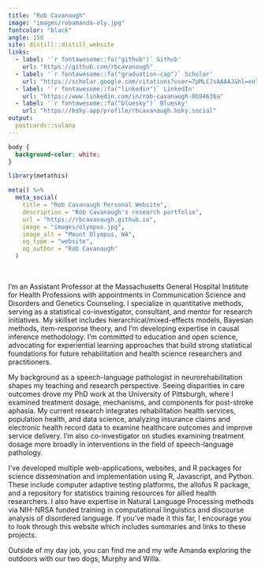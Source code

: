 ```yaml
---
title: "Rob Cavanaugh"
image: "images/robamanda-oly.jpg"
fontcolor: "black"
angle: 150
site: distill::distill_website
links:
  - label: '`r fontawesome::fa("github")` Github'
    url: "https://github.com/rbcavanaugh"
  - label: '`r fontawesome::fa("graduation-cap")` Scholar'
    url: "https://scholar.google.com/citations?user=7pMLCJsAAAAJ&hl=en"
  - label: '`r fontawesome::fa("linkedin")` LinkedIn'
    url: "https://www.linkedin.com/in/rob-cavanaugh-0b94636a"
  - label: '`r fontawesome::fa("bluesky")` Bluesky'
    url: "https://bsky.app/profile/rbcavanaugh.bsky.social"
output:
  postcards::solana
---
```


```css
body {
  background-color: white;
}
```
 
```r
library(metathis)

meta() %>%
  meta_social(
    title = "Rob Cavanaugh Personal Website",
    description = "Rob Cavanaugh's research portfolio",
    url = "https://rbcavanaugh.github.io",
    image = "images/olympus.jpg",
    image_alt = "Mount Olympus, WA",
    og_type = "website",
    og_author = "Rob Cavanaugh"
  )

```

<br>

I'm an Assistant Professor at the Massachusetts General Hospital Institute for Health Professions with appointments in Communication Science and Disorders and Genetics Counseling. I specialize in quantitative methods, serving as a statistical co-investigator, consultant, and mentor for research initiatives. My skillset includes hierarchical/mixed-effects models, Bayesian methods, item-response theory, and I'm developing expertise in causal inference methodology. I'm committed to education and open science, advocating for experiential learning approaches that build strong statistical foundations for future rehabilitation and health science researchers and practitioners.

My background as a speech-language pathologist in neurorehabilitation shapes my teaching and research perspective. Seeing disparities in care outcomes drove my PhD work at the University of Pittsburgh, where I examined treatment dosage, mechanisms, and components for post-stroke aphasia. My current research integrates rehabilitation health services, population health, and data science, analyzing insurance claims and electronic health record data to examine healthcare outcomes and improve service delivery. I'm also co-investigator on studies examining treatment dosage more broadly in interventions in the field of speech-language pathology.

I've developed multiple web-applications, websites, and R packages for science dissemination and implementation using R, Javascript, and Python. These include computer adaptive testing platforms, the allofus R package, and a repository for statistics training resources for allied health researchers. I also have expertise in Natural Language Processing methods via NIH-NRSA funded training in computational linguistics and discourse analysis of disordered language. If you've made it this far, I encourage you to look through this website which includes summaries and links to these projects.  

Outside of my day job, you can find me and my wife Amanda exploring the outdoors with our two dogs, Murphy and Willa.

